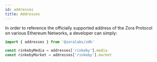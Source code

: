 ```yaml
---
id: addresses
title: Addresses
---
```


In order to reference the officially supported address of the Zora Protocol on various Ethereum Networks, a developer can simply:

```js
import { addresses } from '@zoralabs/zdk'

const rinkebyMedia = addresses['rinkeby'].media
const rinkebyMarket = addresses['rinkeby'].market
```